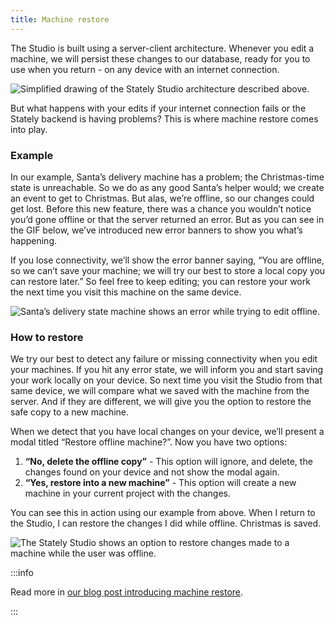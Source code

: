 ```yaml
---
title: Machine restore
---
```


The Studio is built using a server-client architecture.
Whenever you edit a machine, we will persist these changes to our database, ready for you to use when you return - on any device with an internet connection.

![Simplified drawing of the Stately Studio architecture described above.](/studio_architecture_challenges.png)

But what happens with your edits if your internet connection fails or the Stately backend is having problems?
This is where machine restore comes into play.

### Example

In our example, Santa’s delivery machine has a problem; the Christmas-time state is unreachable.
So we do as any good Santa’s helper would; we create an event to get to Christmas.
But alas, we’re offline, so our changes could get lost.
Before this new feature, there was a chance you wouldn’t notice you’d gone offline or that the server returned an error.
But as you can see in the GIF below, we’ve introduced new error banners to show you what’s happening.

If you lose connectivity, we’ll show the error banner saying, “You are offline, so we can’t save your machine; we will try our best to store a local copy you can restore later.”
So feel free to keep editing; you can restore your work the next time you visit this machine on the same device.

![Santa’s delivery state machine shows an error while trying to edit offline.](/recovery_offline_error.gif)

### How to restore

We try our best to detect any failure or missing connectivity when you edit your machines.
If you hit any error state, we will inform you and start saving your work locally on your device.
So next time you visit the Studio from that same device, we will compare what we saved with the machine from the server.
And if they are different, we will give you the option to restore the safe copy to a new machine.

When we detect that you have local changes on your device, we’ll present a modal titled “Restore offline machine?”.
Now you have two options:

1. **“No, delete the offline copy”** - This option will ignore, and delete, the changes found on your device and not show the modal again.
2. **“Yes, restore into a new machine”** - This option will create a new machine in your current project with the changes.

You can see this in action using our example from above.
When I return to the Studio, I can restore the changes I did while offline. Christmas is saved.

![The Stately Studio shows an option to restore changes made to a machine while the user was offline.](/recovery_restore_machine.gif)

:::info

Read more in [our blog post introducing machine restore](https://stately.ai/blog/2022-12-22-machine-recovery).

:::
